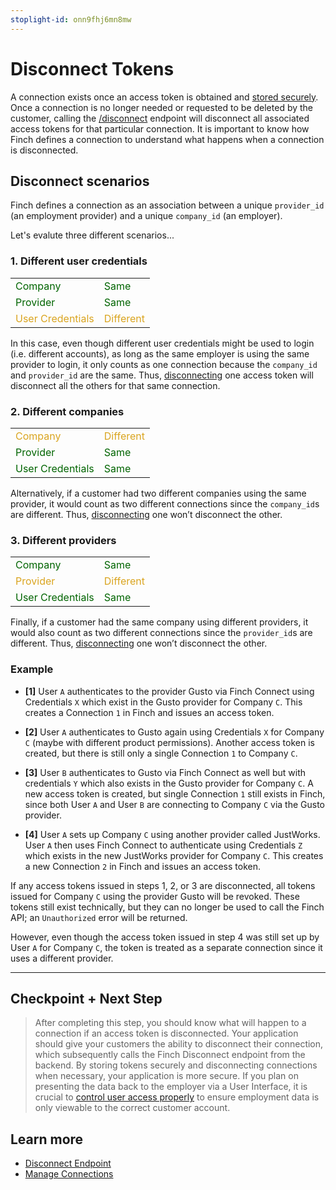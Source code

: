 ```yaml
---
stoplight-id: onn9fhj6mn8mw
---
```


# Disconnect Tokens

A connection exists once an access token is obtained and [stored securely](/docs/Implementation-Guide/Secure/Store-Tokens.md). Once a connection is no longer needed or requested to be deleted by the customer, calling the [/disconnect](https://developer.tryfinch.com/docs/reference/c65ecbd512332-disconnect) endpoint will disconnect all associated access tokens for that particular connection. It is important to know how Finch defines a connection to understand what happens when a connection is disconnected. 

## Disconnect scenarios

Finch defines a connection as an association between a unique `provider_id` (an employment provider) and a unique `company_id` (an employer). 

Let's evalute three different scenarios...

### 1. Different user credentials

|                  |           |
|------------------|-----------|
| <span style="color:darkgreen">Company</span>          | <span style="color:darkgreen">Same</span>      |
| <span style="color:darkgreen">Provider</span>         | <span style="color:darkgreen">Same</span>      |
| <span style="color:goldenrod">User Credentials</span> | <span style="color:goldenrod">Different</span> |

In this case, even though different user credentials might be used to login (i.e. different accounts), as long as the same employer is using the same provider to login, it only counts as one connection because the `company_id` and `provider_id` are the same. Thus, [disconnecting](https://developer.tryfinch.com/docs/reference/c65ecbd512332-disconnect) one access token will disconnect all the others for that same connection.


### 2. Different companies

|                  |           |
|------------------|-----------|
| <span style="color:goldenrod">Company</span>          | <span style="color:goldenrod">Different</span> |
| <span style="color:darkgreen">Provider</span>         | <span style="color:darkgreen">Same</span>      |
| <span style="color:darkgreen">User Credentials</span> | <span style="color:darkgreen">Same</span>      |

Alternatively, if a customer had two different companies using the same provider, it would count as two different connections since the `company_id`s are different. Thus, [disconnecting](https://developer.tryfinch.com/docs/reference/c65ecbd512332-disconnect) one won’t disconnect the other.

### 3. Different providers 

|                  |               |
|------------------|---------------|
| <span style="color:darkgreen">Company</span>          | <span style="color:darkgreen">Same</span>      |
| <span style="color:goldenrod">Provider</span>         | <span style="color:goldenrod">Different</span> |
| <span style="color:darkgreen">User Credentials</span> | <span style="color:darkgreen">Same</span>      |

Finally, if a customer had the same company using different providers, it would also count as two different connections since the `provider_id`s are different. Thus, [disconnecting](https://developer.tryfinch.com/docs/reference/c65ecbd512332-disconnect) one won’t disconnect the other.

### Example

- **[1]** User `A` authenticates to the provider Gusto via Finch Connect using Credentials `X` which exist in the Gusto provider for Company `C`. This creates a Connection `1` in Finch and issues an access token.

- **[2]** User `A` authenticates to Gusto again using Credentials `X` for Company `C` (maybe with different product permissions). Another access token is created, but there is still only a single Connection `1` to Company `C`.

- **[3]** User `B` authenticates to Gusto via Finch Connect as well but with credentials `Y` which also exists in the Gusto provider for Company `C`. A new access token is created, but single Connection `1` still exists in Finch, since both User `A` and User `B` are connecting to Company `C` via the Gusto provider.

- **[4]** User `A` sets up Company `C` using another provider called JustWorks. User `A` then uses Finch Connect to authenticate using Credentials `Z` which exists in the new JustWorks provider for Company `C`.  This creates a new Connection `2` in Finch and issues an access token.

If any access tokens issued in steps 1, 2, or 3 are disconnected, all tokens issued for Company `C` using the provider Gusto will be revoked. These tokens still exist technically, but they can no longer be used to call the Finch API; an `Unauthorized` error will be returned. 

However, even though the access token issued in step 4 was still set up by User `A` for Company `C`, the token is treated as a separate connection since it uses a different provider.

---

## Checkpoint + Next Step
<!-- theme: success -->
> After completing this step, you should know what will happen to a connection if an access token is disconnected. Your application should give your customers the ability to disconnect their connection, which subsequently calls the Finch Disconnect endpoint from the backend. By storing tokens securely and disconnecting connections when necessary, your application is more secure. If you plan on presenting the data back to the employer via a User Interface, it is crucial to [control user access properly](/docs/Implementation-Guide/Secure/Control-Access.md) to ensure employment data is only viewable to the correct customer account. 

## Learn more
- [Disconnect Endpoint](https://developer.tryfinch.com/docs/reference/c65ecbd512332-disconnect)
- [Manage Connections](docs/Implementation-Guide/Connect/Manage-Connections.md)
